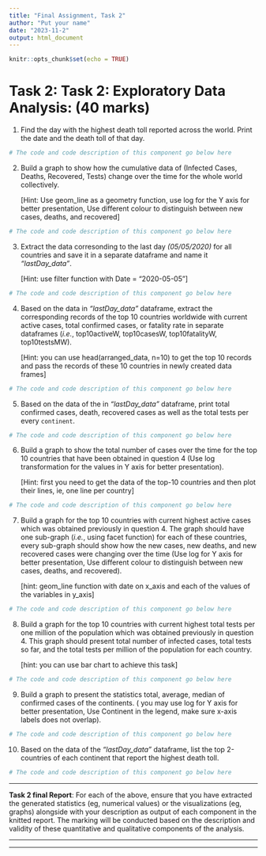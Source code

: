 ```yaml
---
title: "Final Assignment, Task 2"
author: "Put your name"
date: "2023-11-2"
output: html_document
---
```


```r
knitr::opts_chunk$set(echo = TRUE)
```

# Task 2: Task 2: Exploratory Data Analysis: 		(40 marks)

1. Find the day with the highest death toll reported across the world. Print the date and the death toll of that day. 

```r
# The code and code description of this component go below here

```


2. Build a graph to show how the cumulative data of (Infected Cases, Deaths, Recovered, Tests) change over the time for the whole world collectively. 

    [Hint: Use geom_line as a geometry function, use log for the Y axis for better presentation, Use different colour to distinguish between new cases, deaths, and recovered]

```r
# The code and code description of this component go below here

```


3. Extract the data corresonding to the last day _(05/05/2020)_ for all countries and save it in a separate dataframe and name it _"lastDay_data"_. 

    [Hint: use filter function with Date = "2020-05-05"]

```r
# The code and code description of this component go below here

```


4. Based on the data in _"lastDay_data"_ dataframe, extract the corresponding records of the top 10 countries worldwide with current active cases, total confirmed cases, or fatality rate in separate dataframes (_i.e._, top10activeW, top10casesW, top10fatalityW, top10testsMW).

    [Hint: you can use head(arranged_data, n=10) to get the top 10 records and pass the records of  these 10 countries in newly created data frames]

```r
# The code and code description of this component go below here

```

5. Based on the data of the in _"lastDay_data"_ dataframe, print total confirmed cases, death, recovered cases as well as the total tests per every `continent`. 

```r
# The code and code description of this component go below here

```

6. Build a graph to show the total number of cases over the time for the top 10 countries that have been obtained in question 4 (Use log transformation for the values in Y axis for better presentation). 

    [Hint: first you need to get the data of the top-10 countries and then plot their lines, ie, one line per country]

```r
# The code and code description of this component go below here

```

7. Build a graph for the top 10 countries with current highest active cases which was obtained previously in question 4. The graph should have one sub-graph (_i.e._, using facet function) for each of these countries, every sub-graph should show how the new cases, new deaths, and new recovered cases were changing over the time (Use log for Y axis for better presentation, Use different colour to distinguish between new cases, deaths, and recovered). 

    [hint: geom_line function with date on x_axis and each of the values of the variables in y_axis]

```r
# The code and code description of this component go below here

```

8. Build a graph for the top 10 countries with current highest total tests per one million of the population which was obtained previously in question 4. This graph should present total number of infected cases, total tests so far, and the total tests per million of the population for each country. 

    [hint: you can use bar chart to achieve this task]

```r
# The code and code description of this component go below here

```

9.	Build a graph to present the statistics total, average, median of confirmed cases of the  continents. ( you may use log for Y axis for better presentation, Use Continent in the legend, make sure x-axis labels does not overlap). 

```r
# The code and code description of this component go below here

```


10. Based on the data of the _"lastDay_data"_ dataframe, list the top 2-countries of each continent that report the highest death toll. 

```r
# The code and code description of this component go below here

```

----

**Task 2 final Report**: For each of the above, ensure that you have extracted the generated statistics (eg, numerical values) or the visualizations (eg, graphs) alongside with your description as output of each component in the knitted report. The marking will be conducted based on the description and validity of these quantitative and qualitative components of the analysis.

----

*** 